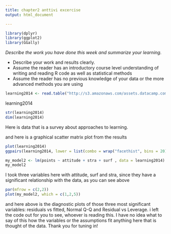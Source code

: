 ```yaml
---
title: chapter2 anttivi excercise
output: html_document

---
```

```r
library(dplyr)
library(ggplot2)
library(GGally)
```

*Describe the work you have done this week and summarize your learning.*

- Describe your work and results clearly. 
- Assume the reader has an introductory course level understanding of writing and reading R code as well as statistical methods
- Assume the reader has no previous knowledge of your data or the more advanced methods you are using  


```r
learning2014 <- read.table("http://s3.amazonaws.com/assets.datacamp.com/production/course_2218/datasets/learning2014.txt", head = TRUE, sep = ",")
```

learning2014

```r
str(learning2014)
dim(learning2014)
```

Here is data that is a survey about approaches to learning. 

and here is a graphical scatter matrix plot from the results

```r
plot(learning2014) 
ggpairs(learning2014, lower = list(combo = wrap("facethist", bins = 20)))

```
```r
my_model2 <- lm(points ~ attitude + stra + surf , data = learning2014)
my_model2
```
I took three variables here with attitude, surf and stra, since they have a significant relationship with the data, as you can see above

```r
par(mfrow = c(2,2))
plot(my_model2, which = c(1,2,5))
```

and here above is the diagnostic plots of those three most significant variables: residuals vs fitted, Normal Q-Q and Residual vs Leverage. i left the code out for you to see, whoever is reading this. I have no idea what to say of this how the variables or the assumptions fit anything here that is thought of the data. Thank you for tuning in!
